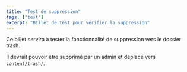 ```yaml
---
title: "Test de suppression"
tags: ["test"]
excerpt: "Billet de test pour vérifier la suppression"
---
```


Ce billet servira à tester la fonctionnalité de suppression vers le dossier trash.

Il devrait pouvoir être supprimé par un admin et déplacé vers `content/trash/`.